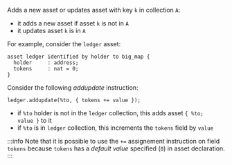 Adds a new asset or updates asset with key `k` in collection `A`:
* it adds a new asset if asset `k` is not in `A`
* it updates asset `k` is in `A`

For example, consider the `ledger` asset:
```archetype
asset ledger identified by holder to big_map {
  holder     : address;
  tokens     : nat = 0;
}
```

Consider the following *addupdate* instruction:
```archetype
ledger.addupdate(%to, { tokens += value });
```
* if `%to` holder is not in the `ledger` collection, this adds asset `{ %to; value }` to it
* if `%to` is in `ledger` collection, this increments the `tokens` field by `value`

:::info
Note that it is possible to use the `+=` assignement instruction on field `tokens` because `tokens` has a *default value* specified (`0`) in asset declaration.
:::